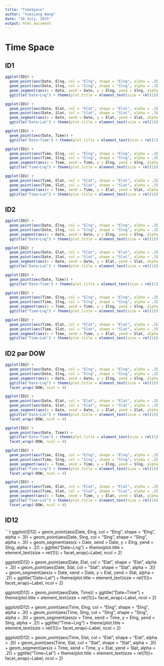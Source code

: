 ```yaml
---
title: "TimeSpace"
author: "Yuexiang Wang"
date: "16 July, 2015"
output: html_document
---
```


# Time Space
## ID1
```r
ggplot(ID1) +
  geom_point(aes(Date, Elng, col = "Elng", shape = "Elng", alpha = .3)) +
  geom_point(aes(Date, Slng, col = "Slng", shape = "Slng", alpha = .3)) +
  geom_segment(aes(x = Date, xend = Date, y = Elng, yend = Slng, alpha = .2)) +
  ggtitle("Date~Lng") + theme(plot.title = element_text(size = rel(1)))

ggplot(ID1) +
  geom_point(aes(Date, Elat, col = "Elat", shape = "Elat", alpha = .3)) +
  geom_point(aes(Date, Slat, col = "Slat", shape = "Slat", alpha = .3)) +
  geom_segment(aes(x = Date, xend = Date, y = Elat, yend = Slat, alpha = .2)) +
  ggtitle("Date~Lat") + theme(plot.title = element_text(size = rel(1)))

ggplot(ID1) +
  geom_point(aes(Date, Time)) +
  ggtitle("Date~Time") + theme(plot.title = element_text(size = rel(1)))

ggplot(ID1) +
  geom_point(aes(Time, Elng, col = "Elng", shape = "Elng", alpha = .3)) +
  geom_point(aes(Time, Slng, col = "Slng", shape = "Slng", alpha = .3)) +
  geom_segment(aes(x = Time, xend = Time, y = Elng, yend = Slng, alpha = .2)) +
  ggtitle("Time~Lng") + theme(plot.title = element_text(size = rel(1)))

ggplot(ID1) +
  geom_point(aes(Time, Elat, col = "Elat", shape = "Elat", alpha = .3)) +
  geom_point(aes(Time, Slat, col = "Slat", shape = "Slat", alpha = .3)) +
  geom_segment(aes(x = Time, xend = Time, y = Elat, yend = Slat, alpha = .2)) +
  ggtitle("Time~Lat") + theme(plot.title = element_text(size = rel(1)))

```

## ID2
```r
ggplot(ID2) +
  geom_point(aes(Date, Elng, col = "Elng", shape = "Elng", alpha = .3)) +
  geom_point(aes(Date, Slng, col = "Slng", shape = "Slng", alpha = .3)) +
  geom_segment(aes(x = Date, xend = Date, y = Elng, yend = Slng, alpha = .2)) +
  ggtitle("Date~Lng") + theme(plot.title = element_text(size = rel(1)))

ggplot(ID2) +
  geom_point(aes(Date, Elat, col = "Elat", shape = "Elat", alpha = .3)) +
  geom_point(aes(Date, Slat, col = "Slat", shape = "Slat", alpha = .3)) +
  geom_segment(aes(x = Date, xend = Date, y = Elat, yend = Slat, alpha = .2)) +
  ggtitle("Date~Lat") + theme(plot.title = element_text(size = rel(1)))

ggplot(ID2) +
  geom_point(aes(Date, Time)) +
  ggtitle("Date~Time") + theme(plot.title = element_text(size = rel(1)))

ggplot(ID2) +
  geom_point(aes(Time, Elng, col = "Elng", shape = "Elng", alpha = .3)) +
  geom_point(aes(Time, Slng, col = "Slng", shape = "Slng", alpha = .3)) +
  geom_segment(aes(x = Time, xend = Time, y = Elng, yend = Slng, alpha = .2)) +
  ggtitle("Time~Lng") + theme(plot.title = element_text(size = rel(1)))

ggplot(ID2) +
  geom_point(aes(Time, Elat, col = "Elat", shape = "Elat", alpha = .3)) +
  geom_point(aes(Time, Slat, col = "Slat", shape = "Slat", alpha = .3)) +
  geom_segment(aes(x = Time, xend = Time, y = Elat, yend = Slat, alpha = .2)) +
  ggtitle("Time~Lat") + theme(plot.title = element_text(size = rel(1)))

```


## ID2 par DOW
```r
ggplot(ID2) +
  geom_point(aes(Date, Elng, col = "Elng", shape = "Elng", alpha = .3)) +
  geom_point(aes(Date, Slng, col = "Slng", shape = "Slng", alpha = .3)) +
  geom_segment(aes(x = Date, xend = Date, y = Elng, yend = Slng, alpha = .2)) +
  ggtitle("Date~Lng") + theme(plot.title = element_text(size = rel(1))) +
  facet_wrap(~DOW, ncol = 4)

ggplot(ID2) +
  geom_point(aes(Date, Elat, col = "Elat", shape = "Elat", alpha = .3)) +
  geom_point(aes(Date, Slat, col = "Slat", shape = "Slat", alpha = .3)) +
  geom_segment(aes(x = Date, xend = Date, y = Elat, yend = Slat, alpha = .2)) +
  ggtitle("Date~Lat") + theme(plot.title = element_text(size = rel(1)))+
  facet_wrap(~DOW, ncol = 4)

ggplot(ID2) +
  geom_point(aes(Date, Time)) +
  ggtitle("Date~Time") + theme(plot.title = element_text(size = rel(1)))+
  facet_wrap(~DOW, ncol = 4)

ggplot(ID2) +
  geom_point(aes(Time, Elng, col = "Elng", shape = "Elng", alpha = .3)) +
  geom_point(aes(Time, Slng, col = "Slng", shape = "Slng", alpha = .3)) +
  geom_segment(aes(x = Time, xend = Time, y = Elng, yend = Slng, alpha = .2)) +
  ggtitle("Time~Lng") + theme(plot.title = element_text(size = rel(1)))+
  facet_wrap(~DOW, ncol = 4)

ggplot(ID2) +
  geom_point(aes(Time, Elat, col = "Elat", shape = "Elat", alpha = .3)) +
  geom_point(aes(Time, Slat, col = "Slat", shape = "Slat", alpha = .3)) +
  geom_segment(aes(x = Time, xend = Time, y = Elat, yend = Slat, alpha = .2)) +
  ggtitle("Time~Lat") + theme(plot.title = element_text(size = rel(1)))+
  facet_wrap(~DOW, ncol = 4)
```


## ID12
```r
ggplot(ID12) +
  geom_point(aes(Date, Elng, col = "Elng", shape = "Elng", alpha = .3)) +
  geom_point(aes(Date, Slng, col = "Slng", shape = "Slng", alpha = .3)) +
  geom_segment(aes(x = Date, xend = Date, y = Elng, yend = Slng, alpha = .2)) +
  ggtitle("Date~Lng") + theme(plot.title = element_text(size = rel(1))) +
  facet_wrap(~Label, ncol = 2)

ggplot(ID12) +
  geom_point(aes(Date, Elat, col = "Elat", shape = "Elat", alpha = .3)) +
  geom_point(aes(Date, Slat, col = "Slat", shape = "Slat", alpha = .3)) +
  geom_segment(aes(x = Date, xend = Date, y = Elat, yend = Slat, alpha = .2)) +
  ggtitle("Date~Lat") + theme(plot.title = element_text(size = rel(1)))+
  facet_wrap(~Label, ncol = 2)

ggplot(ID12) +
  geom_point(aes(Date, Time)) +
  ggtitle("Date~Time") + theme(plot.title = element_text(size = rel(1)))+
  facet_wrap(~Label, ncol = 2)

ggplot(ID12) +
  geom_point(aes(Time, Elng, col = "Elng", shape = "Elng", alpha = .3)) +
  geom_point(aes(Time, Slng, col = "Slng", shape = "Slng", alpha = .3)) +
  geom_segment(aes(x = Time, xend = Time, y = Elng, yend = Slng, alpha = .2)) +
  ggtitle("Time~Lng") + theme(plot.title = element_text(size = rel(1)))+
  facet_wrap(~Label, ncol = 2)

ggplot(ID12) +
  geom_point(aes(Time, Elat, col = "Elat", shape = "Elat", alpha = .3)) +
  geom_point(aes(Time, Slat, col = "Slat", shape = "Slat", alpha = .3)) +
  geom_segment(aes(x = Time, xend = Time, y = Elat, yend = Slat, alpha = .2)) +
  ggtitle("Time~Lat") + theme(plot.title = element_text(size = rel(1)))+
  facet_wrap(~Label, ncol = 2)

